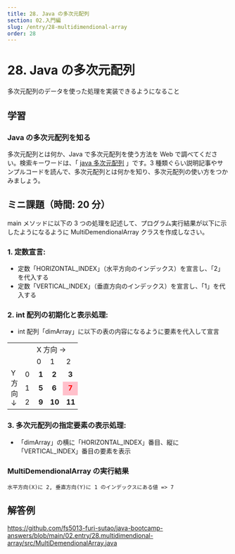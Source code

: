 ```yaml
---
title: 28. Java の多次元配列
section: 02.入門編
slug: /entry/28-multidimendional-array
order: 28
---
```


# 28. Java の多次元配列

<p class="goal">多次元配列のデータを使った処理を実装できるようになること</p>

## 学習

### Java の多次元配列を知る

多次元配列とは何か、Java で多次元配列を使う方法を Web で調べてください。検索キーワードは、「 [java 多次元配列](https://www.google.com/search?q=java+多次元配列) 」です。3 種類ぐらい説明記事やサンプルコードを読んで、多次元配列とは何かを知り、多次元配列の使い方をつかみましょう。

## ミニ課題（時間: 20 分）

main メソッドに以下の 3 つの処理を記述して、プログラム実行結果が以下に示したようになるように MultiDemendionalArray クラスを作成しなさい。

### 1. 定数宣言:

- 定数「HORIZONTAL_INDEX」（水平方向のインデックス）を宣言し、「2」を代入する
- 定数「VERTICAL_INDEX」（垂直方向のインデックス）を宣言し、「1」を代入する

### 2. int 配列の初期化と表示処理:

- int 配列「dimArray」に以下の表の内容になるように要素を代入して宣言

<table style="width: 10em; border-spacing: 4px 4px;">
  <tr style="border: none; background: none;">
    <td colspan="2" style="border: none; background: none;"> </td>
    <td colspan="4" style="border: none; background: none;">X 方向 →</td>
  </tr>

  <tr style="border: none; background: none;">
    <td colspan="2" style="border: none; background: none;"> </td>
    <td style="border: none; background: none;">0</td>
    <td style="border: none; background: none;">1</td>
    <td style="border: none; background: none;">2</td>
    <td style="border: none; background: none;">3</td>
  </tr>

  <tr style="border: none; background: none;">
    <td rowspan="3" style="vertical-align: top; border: none; background: none;">Y 方向 ↓</td>
    <td style="border: none; background: none;">0</td>
    <td style="font-weight: bold;">&nbsp;1</td>
    <td style="font-weight: bold;">&nbsp;2</td>
    <td style="font-weight: bold;">&nbsp;3</td>
    <td style="font-weight: bold;">&nbsp;4</td>
  </tr>

  <tr style="border: none; background: none;">
    <td style="border: none; background: none;">1</td>
    <td style="font-weight: bold; ">&nbsp;5</td>
    <td style="font-weight: bold; ">&nbsp;6</td>
    <td style="font-weight: bold; color: #ff0000; background-color: pink;">&nbsp;7</td>
    <td style="font-weight: bold; ">&nbsp;8</td>
  </tr>

  <tr style="border: none; background: none;">
    <td style="border: none; background: none;">2</td>
    <td style="font-weight: bold; ">&nbsp;9</td>
    <td style="font-weight: bold; ">10</td>
    <td style="font-weight: bold; ">11</td>
    <td style="font-weight: bold; ">12</td>
  </tr>
</table>

### 3. 多次元配列の指定要素の表示処理:

- 「dimArray」の横に「HORIZONTAL_INDEX」番目、縦に「VERTICAL_INDEX」番目の要素を表示

### MultiDemendionalArray の実行結果

```
水平方向(X)に 2, 垂直方向(Y)に 1 のインデックスにある値 => 7
```

## 解答例

https://github.com/fs5013-furi-sutao/java-bootcamp-answers/blob/main/02.entry/28.multidimendional-array/src/MultiDemendionalArray.java
